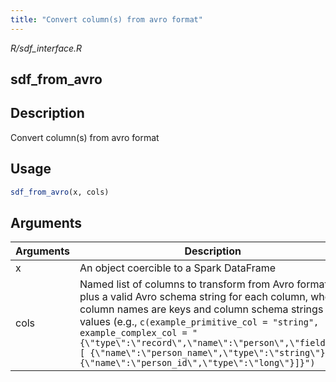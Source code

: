 ```yaml
---
title: "Convert column(s) from avro format"
---
```


*R/sdf_interface.R*

## sdf_from_avro

## Description
Convert column(s) from avro format 


## Usage
```r
sdf_from_avro(x, cols) 
```

## Arguments
|Arguments|Description|
|---|---|
| x | An object coercible to a Spark DataFrame |
| cols | Named list of columns to transform from Avro format plus a valid Avro schema string for each column, where column names are keys and column schema strings are values (e.g., `c(example_primitive_col = "string", example_complex_col = "{\"type\":\"record\",\"name\":\"person\",\"fields\":[ {\"name\":\"person_name\",\"type\":\"string\"}, {\"name\":\"person_id\",\"type\":\"long\"}]}")` |







